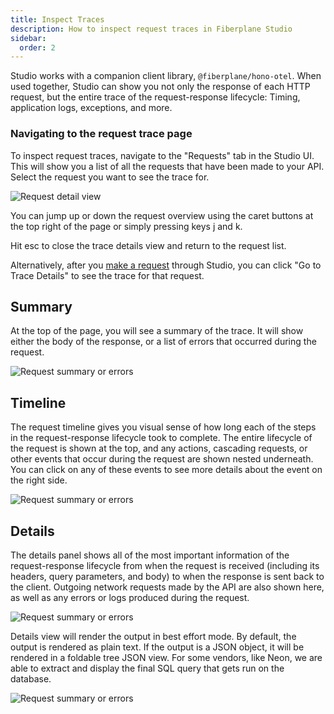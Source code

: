 ```yaml
---
title: Inspect Traces
description: How to inspect request traces in Fiberplane Studio
sidebar:
  order: 2
---
```



Studio works with a companion client library, `@fiberplane/hono-otel`. 
When used together, Studio can show you not only the response of each HTTP request, 
but the entire trace of the request-response lifecycle: Timing, application logs, exceptions, and more.

<LinkCard
  title="Install the Client Library"
  description="Read the guide on how to install and use the client library."
  href="/docs/components/client-library"
/>

### Navigating to the request trace page

To inspect request traces, navigate to the "Requests" tab in the Studio UI. 
This will show you a list of all the requests that have been made to your API. 
Select the request you want to see the trace for.

![Request detail view](@/assets/fpx-request-details-view.png)

You can jump up or down the request overview using the caret buttons at the top right of the page or simply pressing keys <KeyboardButton>j</KeyboardButton> and <KeyboardButton>k</KeyboardButton>.

Hit <KeyboardButton>esc</KeyboardButton> to close the trace details view and return to the request list.

Alternatively, after you [make a request](/docs/features/making-requests) through Studio, you can click "Go to Trace Details" to see the trace for that request.


## Summary

At the top of the page, you will see a summary of the trace. It will show either the body of the response, or a list of errors that occurred during the request.

![Request summary or errors](@/assets/fpx-request-details-view-summary.png)

## Timeline

The request timeline gives you visual sense of how long each of the steps in the request-response lifecycle took to complete. 
The entire lifecycle of the request is shown at the top, and any actions, cascading requests, 
or other events that occur during the request are shown nested underneath. 
You can click on any of these events to see more details about the event on the right side.

![Request summary or errors](@/assets/fpx-request-details-view-timeline.png)

## Details

The details panel shows all of the most important information of the request-response lifecycle from when the request is received (including its headers, query parameters, and body) to when the response is sent back to the client. 
Outgoing network requests made by the API are also shown here, as well as any errors or logs produced during the request.

![Request summary or errors](@/assets/fpx-request-details-view-details.png)


Details view will render the output in best effort mode. By default, the output is rendered as plain text. 
If the output is a JSON object, it will be rendered in a foldable tree JSON view. 
For some vendors, like Neon, we are able to extract and display the final SQL query that gets run on the database.

![Request summary or errors](@/assets/trace-requests--sql.png)
